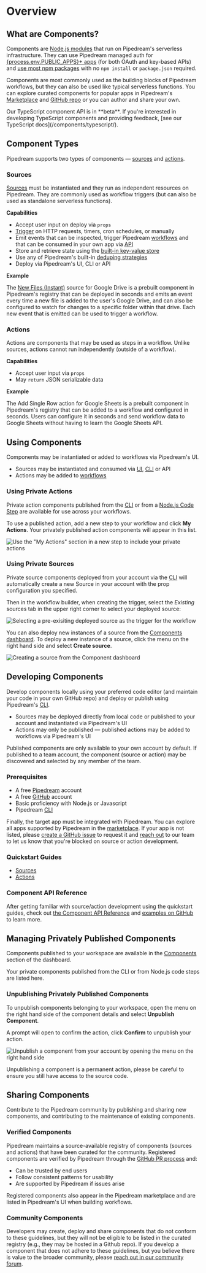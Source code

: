 
# Overview

## What are Components?

Components are [Node.js modules](api/#component-structure) that run on Pipedream's serverless infrastructure. They can use Pipedream managed auth for [{process.env.PUBLIC_APPS}+ apps](https://pipedream.com/explore) (for both OAuth and key-based APIs) and [use most npm packages](api/#using-npm-packages) with no `npm install` or `package.json` required.

Components are most commonly used as the building blocks of Pipedream workflows, but they can also be used like typical serverless functions. You can explore curated components for popular apps in Pipedream's [Marketplace](https://pipedream.com/explore) and [GitHub repo](https://github.com/pipedreamhq/pipedream/tree/master/components) or you can author and share your own.

<Callout type="info" emoji="ℹ️">
Our TypeScript component API is in **beta**. If you're interested in developing TypeScript components and providing feedback, [see our TypeScript docs](/components/typescript/).
</Callout>

## Component Types

Pipedream supports two types of components — [sources](#sources) and [actions](#actions).

### Sources

[Sources](/sources/) must be instantiated and they run as independent resources on Pipedream. They are commonly used as workflow triggers (but can also be used as standalone serverless functions).

**Capabilities**

- Accept user input on deploy via `props`
- [Trigger](api/#interface-props) on HTTP requests, timers, cron schedules, or manually
- Emit events that can be inspected, trigger Pipedream [workflows](/workflows/) and that can be consumed in your own app via [API](/api/)
- Store and retrieve state using the [built-in key-value store](api/#db)
- Use any of Pipedream's built-in [deduping strategies](api/#dedupe-strategies)
- Deploy via Pipedream's UI, CLI or API

**Example**

The [New Files (Instant)](https://github.com/PipedreamHQ/pipedream/blob/master/components/google_drive/sources/new-files-instant/new-files-instant.mjs) source for Google Drive is a prebuilt component in Pipedream's registry that can be deployed in seconds and emits an event every time a new file is added to the user's Google Drive, and can also be configured to watch for changes to a specific folder within that drive. Each new event that is emitted can be used to trigger a workflow.

### Actions

Actions are components that may be used as steps in a workflow. Unlike sources, actions cannot run independently (outside of a workflow).

**Capabilities**

- Accept user input via `props`
- May `return` JSON serializable data

**Example**

The Add Single Row action for Google Sheets is a prebuilt component in Pipedream's registry that can be added to a workflow and configured in seconds. Users can configure it in seconds and send workflow data to Google Sheets without having to learn the Google Sheets API.

## Using Components

Components may be instantiated or added to workflows via Pipedream's UI.

- Sources may be instantiated and consumed via [UI](https://pipedream.com/sources/new), [CLI](/cli/reference/#pd-deploy) or API
- Actions may be added to [workflows](https://pipedream.com/new)

### Using Private Actions

Private action components published from the [CLI](/cli/reference/#pd-publish) or from a [Node.js Code Step](/code/nodejs/sharing-code) are available for use across your workflows.

To use a published action, add a new step to your workflow and click **My Actions**. Your privately published action components will appear in this list.

![Use the "My Actions" section in a new step to include your private actions](pages/components/images/v3/using-private-actions.png)

### Using Private Sources

Private source components deployed from your account via the [CLI](/cli/reference/#pd-deploy) will automatically create a new Source in your account with the prop configuration you specified.

Then in the workflow builder, when creating the trigger, select the *Existing* sources tab in the upper right corner to select your deployed source:

![Selecting a pre-exisiting deployed source as the trigger for the workflow](pages/components/images/v3/using-private-sources.png)

You can also deploy new instances of a source from the [Components dashboard](https://res.cloudinary.com/pipedreamin/image/upload/v1618550730/docs/components/image-20210411165325045_ia5sd5.png). To deploy a new instance of a source, click the menu on the right hand side and select **Create source**.

![Creating a source from the Component dashboard](https://res.cloudinary.com/pipedreamin/image/upload/v1666106571/docs/CleanShot_2022-10-18_at_11.22.02_ajjopm.gif)

## Developing Components

Develop components locally using your preferred code editor (and maintain your code in your own GitHub repo) and deploy or publish using Pipedream's [CLI](/cli/reference/#pd-deploy).

- Sources may be deployed directly from local code or published to your account and instantiated via Pipedream's UI
- Actions may only be published — published actions may be added to workflows via Pipedream's UI

Published components are only available to your own account by default. If published to a team account, the component (source or action) may be discovered and selected by any member of the team.

### Prerequisites

- A free [Pipedream](https://pipedream.com) account
- A free [GitHub](https://github.com) account
- Basic proficiency with Node.js or Javascript
- Pipedream [CLI](/cli/reference/)

Finally, the target app must be integrated with Pipedream. You can explore all apps supported by Pipedream in the [marketplace](https://pipedream.com/explore). If your app is not listed, please [create a GitHub issue](https://github.com/PipedreamHQ/pipedream/issues/new?assignees=&labels=app%2C+enhancement&template=app---service-integration.md&title=%5BAPP%5D) to request it and [reach out](https://pipedream.com/community/c/dev/11) to our team to let us know that you're blocked on source or action development.

### Quickstart Guides

- [Sources](quickstart/nodejs/sources/)
- [Actions](quickstart/nodejs/actions/)

### Component API Reference

After getting familiar with source/action development using the quickstart guides, check out [the Component API Reference](/components/api/) and [examples on GitHub](https://github.com/pipedreamhq/pipedream/tree/master/components) to learn more.

## Managing Privately Published Components

Components published to your workspace are available in the [Components](https://pipedream.com/components) section of the dashboard.

Your private components published from the CLI or from Node.js code steps are listed here.

### Unpublishing Privately Published Components

<VideoPlayer src="https://www.youtube.com/embed/3wmnFi7thUg" title="Unpublishing Privately Published Components" />

To unpublish components belonging to your workspace, open the menu on the right hand side of the component details and select **Unpublish Component**.

A prompt will open to confirm the action, click **Confirm** to unpublish your action.

![Unpublish a component from your account by opening the menu on the right hand side](https://res.cloudinary.com/pipedreamin/image/upload/v1666103082/docs/components/CleanShot_2022-10-18_at_10.22.45_vdhoq7.gif)

<Callout type="error" emoji="🚫">
Unpublishing a component is a permanent action, please be careful to ensure you still have access to the source code.
</Callout>

## Sharing Components

Contribute to the Pipedream community by publishing and sharing new components, and contributing to the maintenance of existing components.

### Verified Components

Pipedream maintains a source-available registry of components (sources and actions) that have been curated for the community. Registered components are verified by Pipedream through the [GitHub PR process](/apps/contributing/#contribution-process) and:

- Can be trusted by end users
- Follow consistent patterns for usability
- Are supported by Pipedream if issues arise

Registered components also appear in the Pipedream marketplace and are listed in Pipedream's UI when building workflows.

### Community Components

Developers may create, deploy and share components that do not conform to these guidelines, but they will not be eligible to be listed in the curated registry (e.g., they may be hosted in a Github repo). If you develop a component that does not adhere to these guidelines, but you believe there is value to the broader community, please [reach out in our community forum](https://pipedream.com/community/c/dev/11).

